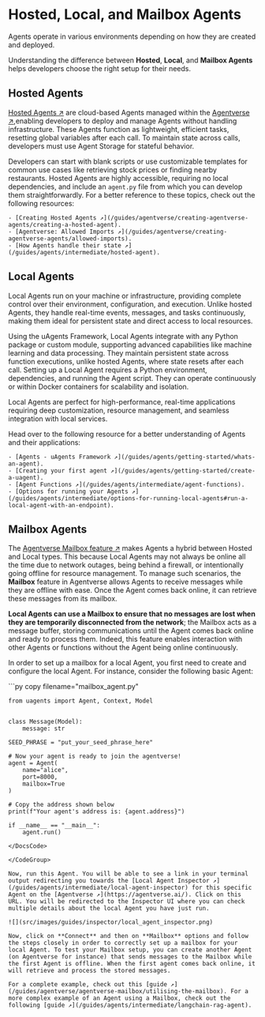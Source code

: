 
# Hosted, Local, and Mailbox Agents

Agents operate in various environments depending on how they are created and deployed. 

Understanding the difference between **Hosted**, **Local**, and **Mailbox Agents** helps developers choose the right setup for their needs.

## Hosted Agents

[Hosted Agents ↗️](/guides/agentverse/creating-agentverse-agents/creating-a-hosted-agent) are cloud-based Agents managed within the [Agentverse ↗️](https://agentverse.ai/),enabling developers to deploy and manage Agents without handling infrastructure. These Agents function as lightweight, efficient tasks, resetting global variables after each call. To maintain state across calls, developers must use Agent Storage for stateful behavior.

Developers can start with blank scripts or use customizable templates for common use cases like retrieving stock prices or finding nearby restaurants. Hosted Agents are highly accessible, requiring no local dependencies, and include an `agent.py` file from which you can develop them straightforwardly. For a better reference to these topics, check out the following resources:

    - [Creating Hosted Agents ↗️](/guides/agentverse/creating-agentverse-agents/creating-a-hosted-agent).
    - [Agentverse: Allowed Imports ↗️](/guides/agentverse/creating-agentverse-agents/allowed-imports).
    - [How Agents handle their state ↗️](/guides/agents/intermediate/hosted-agent).

## Local Agents

Local Agents run on your machine or infrastructure, providing complete control over their environment, configuration, and execution. Unlike hosted Agents, they handle real-time events, messages, and tasks continuously, making them ideal for persistent state and direct access to local resources.

Using the uAgents Framework, Local Agents integrate with any Python package or custom module, supporting advanced capabilities like machine learning and data processing. They maintain persistent state across function executions, unlike hosted Agents, where state resets after each call. Setting up a Local Agent requires a Python environment, dependencies, and running the Agent script. They can operate continuously or within Docker containers for scalability and isolation.

Local Agents are perfect for high-performance, real-time applications requiring deep customization, resource management, and seamless integration with local services.

Head over to the following resource for a better understanding of Agents and their applications:

    - [Agents - uAgents Framework ↗️](/guides/agents/getting-started/whats-an-agent).
    - [Creating your first agent ↗️](/guides/agents/getting-started/create-a-uagent).
    - [Agent Functions ↗️](/guides/agents/intermediate/agent-functions).
    - [Options for running your Agents ↗️](/guides/agents/intermediate/options-for-running-local-agents#run-a-local-agent-with-an-endpoint).

## Mailbox Agents

The [Agentverse Mailbox feature ↗️](/guides/agents/intermediate/mailbox) makes Agents a hybrid between Hosted and Local types. This because Local Agents may not always be online all the time due to network outages, being behind a firewall, or intentionally going offline for resource management. To manage such scenarios, the **Mailbox** feature in Agentverse allows Agents to receive messages while they are offline with ease. Once the Agent comes back online, it can retrieve these messages from its mailbox.

**Local Agents can use a Mailbox to ensure that no messages are lost when they are temporarily disconnected from the network**; the Mailbox acts as a message buffer, storing communications until the Agent comes back online and ready to process them. Indeed, this feature enables interaction with other Agents or functions without the Agent being online continuously.

In order to set up a mailbox for a local Agent, you first need to create and configure the local Agent. For instance, consider the following basic Agent:

<GithubCodeSegment digest="67d527d8ecb6cc3ea76fdce279b2a78a">
    <CodeSegment
        path="https://github.com/fetchai/uAgent-Examples/blob/main/5-documentation/guides/agents/intermediate/agent-types/mailbox_agent.py"
        lineStart={1}
        lineEnd={22}
        hosted={true}
    />
</GithubCodeSegment>
<CodeGroup dynamic hasCopy isLocalHostedFile digest='67d527d8ecb6cc3ea76fdce279b2a78a'>

<DocsCode local={true}>
	```py copy filename="mailbox_agent.py"

	from uagents import Agent, Context, Model
	
	
	class Message(Model):
	    message: str
	
    SEED_PHRASE = "put_your_seed_phrase_here"
	
	# Now your agent is ready to join the agentverse!
	agent = Agent(
	    name="alice",
        port=8000,
        mailbox=True
	)
	
	# Copy the address shown below
	print(f"Your agent's address is: {agent.address}")
	
	if __name__ == "__main__":
	    agent.run()

```
</DocsCode>

</CodeGroup>

Now, run this Agent. You will be able to see a link in your terminal output redirecting you towards the [Local Agent Inspector ↗️](/guides/agents/intermediate/local-agent-inspector) for this specific Agent on the [Agentverse ↗️](https://agentverse.ai/). Click on this URL. You will be redirected to the Inspector UI where you can check multiple details about the local Agent you have just run.

![](src/images/guides/inspector/local_agent_inspector.png)

Now, click on **Connect** and then on **Mailbox** options and follow the steps closely in order to correctly set up a mailbox for your local Agent. To test your Mailbox setup, you can create another Agent (on Agentverse for instance) that sends messages to the Mailbox while the first Agent is offline. When the first agent comes back online, it will retrieve and process the stored messages. 

For a complete example, check out this [guide ↗️](/guides/agentverse/agentverse-mailbox/utilising-the-mailbox). For a more complex example of an Agent using a Mailbox, check out the following [guide ↗️](/guides/agents/intermediate/langchain-rag-agent).
